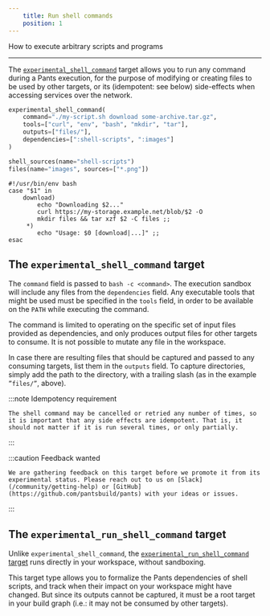 ```yaml
---
    title: Run shell commands
    position: 1
---
```


How to execute arbitrary scripts and programs

---

The [`experimental_shell_command`](../../reference/targets/experimental_shell_command.mdx) target allows you to run any command during a Pants execution, for the purpose of modifying or creating files to be used by other targets, or its (idempotent: see below) side-effects when accessing services over the network.

```python title="BUILD"
experimental_shell_command(
    command="./my-script.sh download some-archive.tar.gz",
    tools=["curl", "env", "bash", "mkdir", "tar"],
    outputs=["files/"],
    dependencies=[":shell-scripts", ":images"]
)

shell_sources(name="shell-scripts")
files(name="images", sources=["*.png"])
```

```shell title="my-script.sh"
#!/usr/bin/env bash
case "$1" in
    download)
        echo "Downloading $2..."
        curl https://my-storage.example.net/blob/$2 -O
        mkdir files && tar xzf $2 -C files ;;
     *)
        echo "Usage: $0 [download|...]" ;;
esac
```

## The `experimental_shell_command` target

The `command` field is passed to `bash -c <command>`. The execution sandbox will include any files from the `dependencies` field. Any executable tools that might be used must be specified in the `tools` field, in order to be available on the `PATH` while executing the command.

The command is limited to operating on the specific set of input files provided as dependencies, and only produces output files for other targets to consume. It is not possible to mutate any file in the workspace.

In case there are resulting files that should be captured and passed to any consuming targets, list them in the `outputs` field. To capture directories, simply add the path to the directory, with a trailing slash (as in the example `”files/”`, above).

:::note Idempotency requirement

    The shell command may be cancelled or retried any number of times, so it is important that any side effects are idempotent. That is, it should not matter if it is run several times, or only partially.

:::

:::caution Feedback wanted

    We are gathering feedback on this target before we promote it from its experimental status. Please reach out to us on [Slack](/community/getting-help) or [GitHub](https://github.com/pantsbuild/pants) with your ideas or issues.

:::

## The `experimental_run_shell_command` target

Unlike `experimental_shell_command`, the [`experimental_run_shell_command` target](../../reference/targets/experimental_run_shell_command.mdx) runs directly in your workspace, without sandboxing.

This target type allows you to formalize the Pants dependencies of shell scripts, and track when their impact on your workspace might have changed. But since its outputs cannot be captured, it must be a root target in your build graph (i.e.: it may not be consumed by other targets).
